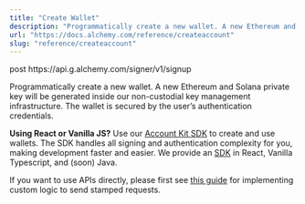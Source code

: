 ```yaml
---
title: "Create Wallet"
description: "Programmatically create a new wallet. A new Ethereum and Solana private key will be generated inside our non-custodial key management infrastructure. The wallet is secured by the user’s authentication credentials."
url: "https://docs.alchemy.com/reference/createaccount"
slug: "reference/createaccount"
---
```


post https\://api.g.alchemy.com/signer/v1/signup

Programmatically create a new wallet. A new Ethereum and Solana private key will be generated inside our non-custodial key management infrastructure. The wallet is secured by the user’s authentication credentials.

**Using React or Vanilla JS?** Use our [Account Kit SDK](https://accountkit.alchemy.com/) to create and use wallets. The SDK handles all signing and authentication complexity for you, making development faster and easier. We provide an [SDK](https://github.com/alchemyplatform/aa-sdk) in React, Vanilla Typescript, and (soon) Java.

If you want to use APIs directly, please first see [this guide](/reference/how-to-stamp-requests) for implementing custom logic to send stamped requests.
